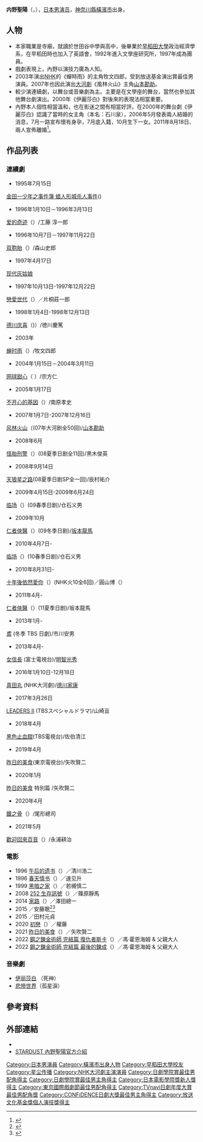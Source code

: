 {{藝人
| 姓名     = 內野聖陽
| 類型     = 男演员
| 圖片     = 
| 圖片尺寸 = 
| 圖片簡介 = 
| 原名     = {{lang|ja|内野 聖陽（うちの まさあき）}}
| 外文名   = {{lang|ja|内野 聖陽}}
| 外文     = ja
| 羅馬拼音 = Uchino Seiyou
| 英文名   = 
| 綽號     = 
| 其他藝名 = 
| 國籍     = {{JPN}}
| 民族     = 
| 籍貫     = 
| 出生日期 = {{birth_date_and_age|1968|9|16}}
| 出生地點 = {{JPN}}[[神奈川県|神奈川県]][[横浜市|横浜市]][[港北区|港北区]]
| 逝世日期 = 
| 逝世地點 = 
| 職業     = [[演员|演员]]
| 語言     = [[日語|日語]]
| 教育程度 = [[早稻田大學|早稻田大學]]政治經濟學系
| 宗教信仰 = 
| 配偶     = {{marriage|{{lj|一路真輝}}|2006年5月|2011年8月18日|end=d}}
| 兒女     = 一女（{{birth year and age|2006|10|}}）
| 音樂類型 = 
| 演奏樂器 = 
| 出身地   = {{JPN}}
| 出道作   = 金田一少年之事件簿 蠟人形城殺人事件
| 出道日期 = 1995年
| 代表作   =风林火山<br>昨日的美食<br>臨場<br>怪胎刑警 
| 活躍年代 = 1995年 - 至今
| 唱片公司 = 
| 經紀公司 = [[星塵傳播|星塵傳播]]
| 網站     = {{official|https://www.uchinoseiyo.jp/}}
| 相關團體 = 
| 獎項     = 
| IMDb    = 0879781
}}
{{japanese|japanese=内野 聖陽|kana=うちの せいよう<ref>{{cite news |language=ja |author= |url=http://hochi.yomiuri.co.jp/entertainment/news/20130710-OHT1T00019.htm |title=内野聖陽、名字讀法由「Masaaki」改為「Seiyou」 |publisher=[[體育報知|體育報知]] |date=2013-07-10 |archiveurl=https://archive.is/20130710001102/http://hochi.yomiuri.co.jp/entertainment/news/20130710-OHT1T00019.htm |archivedate=2013-07-10 |deadurl=yes |accessdate=2013-07-10 }}</ref>|romaji=Uchino Seiyou}}

'''内野聖陽'''（{{jpn|j=内野 聖陽|hg=うちの せいよう|rm=Uchino Seiyou}}，{{bd|1968年|9月16日|catIdx=Uchino Seiyou}}），[[日本|日本]][[男演员|男演员]]，[[神奈川縣|神奈川縣]][[橫濱市|橫濱市]]出身。

==人物==
*本家職業是寺廟，就讀於世田谷中學與高中，後畢業於[[早稻田大學|早稻田大學]]政治經濟學系，在早稻田時也加入了英語會，1992年進入文學座研究所，1997年成為團員。
*戲劇表現上，內野以演技力廣為人知。
*2003年演出[[日本放送協會|NHK]]的《蟬時雨》的主角牧文四郎，受到放送基金演出賞最佳男演員。2007年也因此演出[[大河劇|大河劇]]《風林火山》主角[[山本勘助|山本勘助]]。
*較少演連續劇，以舞台或音樂劇為主。主要是在文學座的舞台，當然也參加其他舞台劇演出。2000年《伊麗莎白》對後來的表現法相當重要。
*內野本人個性相當溫和，也在影迷之間有相當好評。在2000年的舞台劇《伊麗莎白》認識了當時的女主角{{link-ja|一路真輝|一路真輝}}（本名：石川泉），2006年5月發表兩人結婚的消息，7月一路宣布懷有身孕，7月底入籍，10月生下一女。2011年8月18日、兩人宣佈離婚<ref>{{cite news | language =ja | author = | url =http://www.oricon.co.jp/news/entertainment/2000906/full/ | title =内野聖陽と一路真輝が離婚…「前向きにそれぞれの道で精進」 | publisher =[[Oricon|Oricon]] | date =2011-08-18 | accessdate =2012-08-12 | archive-date =2013-07-02 | archive-url =https://web.archive.org/web/20130702061832/http://www.oricon.co.jp/news/entertainment/2000906/full/ | dead-url =no }}</ref>。

== 作品列表 ==
===連續劇===
*1995年7月15日
[[金田一少年之事件簿_(电视剧)|金田一少年之事件簿 蜡人形城杀人事件]]({{lang|ja|金田一少年の事件簿 蝋人形城殺人事件}})
*1996年1月10日－1996年3月13日
[[爱的奇迹|爱的奇迹]]（{{lang|ja|奇跡のロマンス}}）/工藤 淳一郎
*1996年10月7日－1997年11月22日
[[双胞胎（日剧）|双胞胎]]（{{lang|ja|ふたりっ子}}）/森山史郎
*1997年4月17日
[[现代灰姑娘|现代灰姑娘]]
*1997年10月13日-1997年12月22日
[[戀愛世代|戀愛世代]]（{{lang|ja|LOVE GENERATIONラブ-ジェネレ-ション}}）／片桐莊一郎
*1998年1月4日-1998年12月13日
[[德川庆喜（大河剧）|德川庆喜]]（{{lang|ja|[[徳川慶喜|徳川慶喜]] (NHK大河ドラマ}})）/徳川慶篤
*2003年
[[蝉时雨|蝉时雨]]（{{lang|ja|蝉しぐれ}}）/牧文四郎
*2004年1月15日－2004年3月11日
[[网球甜心|网球甜心]]（{{lang|ja|エースをねらえ!}}
）/宗方仁
*2005年1月17日
[[不开心的基因|不开心的基因]]（{{lang|ja|不机嫌なジーン}}）/南原孝史
*2007年1月7日-2007年12月16日
[[风林火山_(大河剧)|风林火山]]（{{lang|ja|風林火山 (NHK大河ドラマ)）}}(07年大河剧全50回)/[[山本勘助|山本勘助]]
*2008年6月
[[怪胎刑警|怪胎刑警]]（{{lang|ja|ゴンゾウ 伝説の刑事}}）(08夏季日剧全11回)/黒木俊英
*2008年9月14日
[[天狼星之路|天狼星之路]](08夏季日剧SP全一回)/辰村祐介
*2009年4月15日-2009年6月24日
[[临场|临场]]（{{lang|ja|臨場}}）(09春季日剧)/仓石义男
*2009年10月
[[仁者俠醫|仁者俠醫]]（{{lang|ja|JIN-仁-}}）(09冬季日剧)/[[坂本龍馬|坂本龍馬]]
*2010年4月7日-
[[临场|临场]]（{{lang|ja|臨場}}）(10春季日剧)/仓石义男
*2010年8月31日-
[[十年後依然愛你|十年後依然愛你]]（{{lang|ja|十年先も君に恋して}}）(NHK火10全6回)／圓山博（{{lang|ja|円山博}}）
*2011年4月-
[[仁者俠醫|仁者俠醫]]（{{lang|ja|JIN-仁-最終篇}}）(11夏季日剧)/坂本龍馬
*2013年1月-
[[鳶_(小說)#TBS版|鳶]] (冬季 TBS 日劇)/市川安男
*2013年4月-
[[女信長|女信長]] (富士電視台)/[[明智光秀|明智光秀]]
*2016年1月10日-12月18日
[[真田丸|真田丸]] (NHK大河劇)/[[德川家康|德川家康]]
*2017年3月26日
[[LEADERS|LEADERS II]] (TBSスペシャルドラマ)/山崎亘
*2018年4月
[[黑色止血鉗|黑色止血鉗]](TBS電視台)/佐伯清江
*2019年4月
[[昨日的美食|昨日的美食]](東京電視台)/矢吹賢二
*2020年1月
[[昨日的美食|昨日的美食]] 特別篇 /矢吹賢二
*2020年4月
[[鐵之骨#WOWOW版|鐵之骨]]（{{lang|ja|鉄の骨}}）/尾形總司
*2021年5月
[[歡迎回來百音|歡迎回來百音]]（{{lang|ja|おかえりモネ}}）/永浦耕治

===電影===
*1996 [[午后的遗书|午后的遗书]]（{{lang|ja|午後の遺言状}}）／清川浩二
*1996 [[春天情书|春天情书]]（{{lang|ja|ハル}}）／速见升
*1999 [[黑暗之家|黑暗之家]]（{{lang|ja|黒い家}}）／若槻慎二
*2008 [[252_生存訊號|252 生存訊號]]（{{lang|ja|252 生存者あり}}）／篠原靜馬
*2014 [[家路|家路]]（{{lang|ja|家路}}）／澤田總一
*2015 {{link-ja|罪的留白|罪の余白#映画}}／安藤聰<ref>{{cite web|publisher =CinemaCafe.net|url =http://www.cinemacafe.net/article/2014/11/20/27514.html|title =“国民的美少女”吉本実憂がダーク・ヒロインに…内野聖陽を翻弄する『罪の余白』|date =2014-11-20|accessdate =2014-11-21|archive-date =2019-06-29|archive-url =https://web.archive.org/web/20190629045155/https://www.cinemacafe.net/article/2014/11/20/27514.html|dead-url =no}}</ref><ref>{{Cite web |url= http://eiga.com/news/20150629/3/ |title= 内野聖陽と吉本実憂が繰り広げる緊迫の心理戦 「罪の余白」予告編が完成 |publisher= 映画.com |date= 2015-06-29 |accessdate= 2015-06-29 |archive-date= 2020-09-29 |archive-url= https://web.archive.org/web/20200929140420/https://eiga.com/news/20150629/3/ |dead-url= no }}</ref>
* 2015 {{lj|海難1890}}／田村元貞
* 2020 [[初戀_(2019年電影)|初戀]]（{{lang|ja|恋}}）／權藤
* 2021 [[昨日的美食|昨日的美食]]（{{lang|ja|劇場版「きのう何食べた?」}}）／矢吹賢二
* 2022 [[鋼之鍊金術師_完結篇_復仇者斯卡|鋼之鍊金術師 完結篇 復仇者斯卡]]（{{lang|ja|鋼の錬金術師 完結編 復讐者スカー}}）／馮·霍恩海姆 & 父親大人
* 2022 [[鋼之鍊金術師_完結篇_最後的鍊成|鋼之鍊金術師 完結篇 最後的鍊成]]（{{lang|ja|鋼の錬金術師 完結編 最後の錬成}}）／馮·霍恩海姆 & 父親大人

===音樂劇===
*[[伊丽莎白_(音樂劇)|伊丽莎白]] （死神）
*[[悲慘世界_(音樂劇)|悲慘世界]]（孤星淚）

==參考資料==
<div class="references-small">
<references />
</div>

==外部連結==
* {{official|https://www.uchinoseiyo.jp/}}
* [https://www.stardust.co.jp/section1/profile/uchinoseiyo.html STARDUST 內野聖陽官方介紹] {{Wayback|url=https://www.stardust.co.jp/section1/profile/uchinoseiyo.html |date=20220531013307 }} 

{{NHK大河劇主演演員}}
{{日本電影金像獎新人獎}}
{{日劇學院賞最佳男配角}}
{{日劇學院賞最佳男主角}}
{{日刊體育日劇大賞最佳男配角}}
{{TVnavi日劇年度大賞最佳男配角獎}}
{{東京國際戲劇節最佳男配角}}
{{TV LIFE年度日劇大賞最佳男配角獎}}
{{CONFiDENCE日劇大獎最佳男主角}}
{{放送文化基金獎個人演技獎}}
{{Stardust Promotion}}

{{normdaten}}
{{DEFAULTSORT:Uchino Masaaki}}
[[Category:日本男演員|Category:日本男演員]]
[[Category:橫濱市出身人物|Category:橫濱市出身人物]]
[[Category:早稻田大學校友|Category:早稻田大學校友]]
[[Category:星尘传播|Category:星尘传播]]
[[Category:NHK大河劇主演演員|Category:NHK大河劇主演演員]]
[[Category:日劇學院賞最佳男配角得主|Category:日劇學院賞最佳男配角得主]]
[[Category:日劇學院賞最佳男主角得主|Category:日劇學院賞最佳男主角得主]]
[[Category:日本電影學院獎新人獎得主|Category:日本電影學院獎新人獎得主]]
[[Category:東京國際戲劇節最佳男配角得主|Category:東京國際戲劇節最佳男配角得主]]
[[Category:TVnavi日劇年度大賞最佳男配角獎|Category:TVnavi日劇年度大賞最佳男配角獎]]
[[Category:CONFiDENCE日劇大獎最佳男主角得主|Category:CONFiDENCE日劇大獎最佳男主角得主]]
[[Category:放送文化基金獎個人演技獎得主|Category:放送文化基金獎個人演技獎得主]]